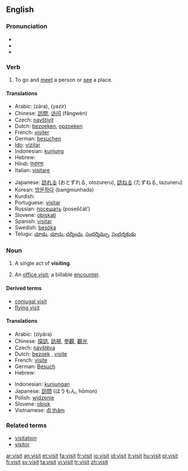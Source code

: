 ==English==

{{rank|immediately|trees|filled|637|visit|follow|chance|happened}}

===Pronunciation===
*{{IPA|/ˈvɪzɪt/}}
*{{audio|en-us-visit.ogg|Audio (US)}}
*{{rhymes|ɪzɪt}}

===Verb===
{{en-verb}}

# To go and [[meet]] a person or [[see]] a place.

====Translations====
{{trans-top|to go and meet or see}}
*Arabic: {{ARchar|[[زار|زارَ]]}} (zāra), {{ARchar|[[يزير|يَزِير]]}} (yazír)
*Chinese: [[訪問]], [[访问]] (fǎngwèn)
*Czech: [[navštívit]]
*Dutch: [[bezoeken]], [[opzoeken]]
*French: [[visiter]]
*German: [[besuchen]]
*[[Ido]]: [[vizitar]]
*Indonesian: [[kunjung]]
*Hebrew: {{he-translation|סיור|si'ûr}}
*Hindi: [[पधारना]]
*Italian: [[visitare]]
{{trans-mid}}
*Japanese: [[訪れる]] (おとずれる, otozureru), [[訪ねる]] (たずねる, tazuneru)
*Korean: [[방문하다]] (bangmunhada)
*Kurdish: {{KUchar|[[میوانی]]}}
*Portuguese: [[visitar]]
*Russian: [[посещать]] (poseščát’)
*Slovene: [[obiskati]]
*Spanish: [[visitar]]
*Swedish: [[besöka]]
*Telugu: [[చూడు]], [[చూచు]], [[దర్శించు]], [[సందర్శిమ్చు]], [[సందర్శకుడు]]
{{trans-bottom}}

===Noun===
{{en-noun}}

# A single act of '''visiting'''.
# {{context|medecine|insurance}} An [[office visit]]; a billable [[encounter]].

====Derived terms====
* [[conjugal visit]]
* [[flying visit]]

====Translations====
{{top}}
*Arabic: {{ARchar|[[زيارة]]}} (ziyára) {{f}}
*Chinese: [[探訪]], [[訪視]], [[參觀]], [[觀光]]
*Czech: [[návštěva]] {{f}}
*Dutch: [[bezoek]] {{n}}, [[visite]] {{f}}
*French: [[visite]] {{f}}
*German: [[Besuch]] {{m}}
*Hebrew: {{he-translation|סיור|si'ûr}}
{{mid}}
*Indonesian: [[kunjung|kunjungan]]
*Japanese: [[訪問]] (ほうもん, hōmon)
*Polish: [[widzenie]] {{n}}
*Slovene: [[obisk]] {{m}}
*Vietnamese: [[đi thăm]]
{{bottom}}

===Related terms===
*[[visitation]]
*[[visitor]]

[[ar:visit]]
[[an:visit]]
[[et:visit]]
[[fa:visit]]
[[fr:visit]]
[[io:visit]]
[[id:visit]]
[[it:visit]]
[[hu:visit]]
[[pl:visit]]
[[fi:visit]]
[[sv:visit]]
[[ta:visit]]
[[vi:visit]]
[[tr:visit]]
[[zh:visit]]